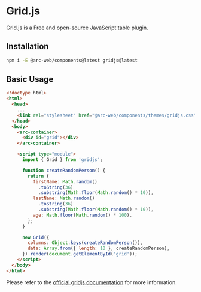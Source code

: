 
<Meta title="Intergrations/Grid.js" />

# Grid.js

Grid.js is a Free and open-source JavaScript table plugin.

## Installation

```bash
npm i -E @arc-web/components@latest gridjs@latest
```

## Basic Usage

```html
<!doctype html>
<html>
  <head>
    ...
    <link rel="stylesheet" href="@arc-web/components/themes/gridjs.css" />
  </head>
  <body>
    <arc-container>
      <div id="grid"></div>
    </arc-container>

    <script type="module">
      import { Grid } from 'gridjs';

      function createRandomPerson() {
        return {
          firstName: Math.random()
            .toString(36)
            .substring(Math.floor(Math.random() * 10)),
          lastName: Math.random()
            .toString(36)
            .substring(Math.floor(Math.random() * 10)),
          age: Math.floor(Math.random() * 100),
        };
      }

      new Grid({
        columns: Object.keys(createRandomPerson()),
        data: Array.from({ length: 10 }, createRandomPerson),
      }).render(document.getElementById('grid'));
    </script>
  </body>
</html>
```

Please refer to the [official gridjs documentation](https://gridjs.io/) for more information.
